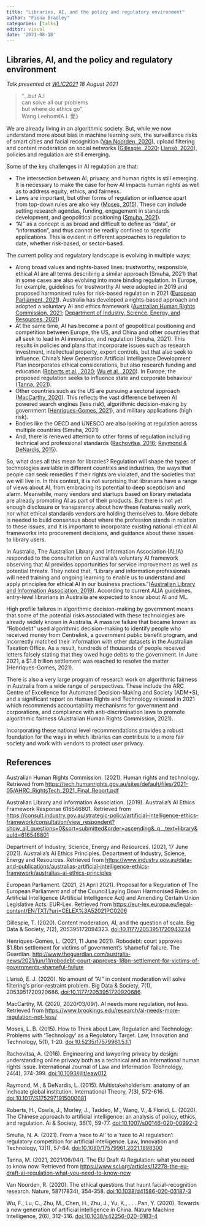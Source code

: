 ```yaml
---
title: "Libraries, AI, and the policy and regulatory environment"
author: "Fiona Bradley"
categories: [talks]
editor: visual
date: '2021-08-18'
---
```


## Libraries, AI, and the policy and regulatory environment

*Talk presented at [WLIC2021](https://www.ifla-wlic2021.com/) 18 August 2021*

> "...but A.I\
> can solve all our problems\
> but where do ethics go"\
> Wang Leehom《A.I. 愛》

We are already living in an algorithmic society. But, while we now understand more about bias in machine learning sets, the surveillance risks of smart cities and facial recognition ([Van Noorden, 2020](http://doi.org/10.1038/d41586-020-03187-3)), upload filtering and content moderation on social networks ([Gillespie, 2020](http://doi.org/10.1177/2053951720943234); [Llansó, 2020](http://doi.org/10.1177/2053951720920686)), policies and regulation are still emerging.

Some of the key challenges in AI regulation are that:

-   The intersection between AI, privacy, and human rights is still emerging. It is necessary to make the case for how AI impacts human rights as well as to address equity, ethics, and fairness.
-   Laws are important, but other forms of regulation or influence apart from top-down rules are also key ([Moses, 2015](http://doi.org/10.5235/17579961.5.1.1)). These can include setting research agendas, funding, engagement in standards development, and geopolitical positioning ([Smuha, 2021](http://doi.org/10.1080/17579961.2021.1898300)).
-   "AI" as a concept is as broad and difficult to define as "data", or "information", and thus cannot be readily confined to specific applications. This is evident in different approaches to regulation to date, whether risk-based, or sector-based.

The current policy and regulatory landscape is evolving in multiple ways:

-   Along broad values and rights-based lines: trustworthy, responsible, ethical AI are all terms describing a similar approach (Smuha, 2021) that in some cases are also evolving into more binding regulation. In Europe, for example, guidelines for trustworthy AI were adopted in 2019 and proposed harmonised rules for risk-based regulation in 2021 ([European Parliament, 2021](https://eur-lex.europa.eu/legal-content/EN/TXT/?uri=CELEX%3A52021PC0206)). Australia has developed a rights-based approach and adopted a voluntary AI and ethics framework ([Australian Human Rights Commission, 2021](https://tech.humanrights.gov.au/sites/default/files/2021-05/AHRC_RightsTech_2021_Final_Report.pdf); [Department of Industry, Science, Energy, and Resources, 2021](https://www.industry.gov.au/data-and-publications/))
-   At the same time, AI has become a point of geopolitical positioning and competition between Europe, the US, and China and other countries that all seek to lead in AI innovation, and regulation (Smuha, 2021). This results in policies and plans that incorporate issues such as research investment, intellectual property, export controls, but that also seek to influence. China's New Generation Artificial Intelligence Development Plan incorporates ethical considerations, but also research funding and education ([Roberts et al., 2020](http://doi.org/10.1007/s00146-020-00992-2); [Wu et al., 2020](http://doi.org/10.1038/s42256-020-0183-4)). In Europe, the proposed regulation seeks to influence state and corporate behaviour ([Tanna, 2021](https://www.scl.org/articles/12278-the-eu-draft-ai-regulation-what-you-need-to-know-now)).\
-   Other countries such as the US are pursuing a sectoral approach ([MacCarthy, 2020](https://www.brookings.edu/research/ai-needs-more-regulation-not-less/)). This reflects the vast difference between AI powered search engines (less risk), algorithmic decision-making by government ([Henriques-Gomes, 2021](http://www.theguardian.com/australia-news/2021/jun/11/robodebt-court-approves-18bn-settlement-for-victims-of-governments-shameful-failure)), and military applications (high risk).
-   Bodies like the OECD and UNESCO are also looking at regulation across multiple countries (Smuha, 2021)
-   And, there is renewed attention to other forms of regulation including technical and professional standards ([Rachovitsa, 2016](http://doi.org/10.1093/ijlit/eaw012); [Raymond & DeNardis, 2015](http://doi.org/10.1017/S1752971915000081)).

So, what does all this mean for libraries? Regulation will shape the types of technologies available in different countries and industries, the ways that people can seek remedies if their rights are violated, and the societies that we will live in. In this context, it is not surprising that librarians have a range of views about AI, from embracing its potential to deep scepticism and alarm. Meanwhile, many vendors and startups based on library metadata are already promoting AI as part of their products. But there is not yet enough disclosure or transparency about how these features really work, nor what ethical standards vendors are holding themselves to. More debate is needed to build consensus about where the profession stands in relation to these issues, and it is important to incorporate existing national ethical AI frameworks into procurement decisions, and guidance about these issues to library users.

In Australia, The Australian Library and Information Association (ALIA) responded to the consultation on Australia's voluntary AI framework observing that AI provides opportunities for service improvement as well as potential threats. They noted that, "Library and information professionals will need training and ongoing learning to enable us to understand and apply principles for ethical AI in our business practices."([Australian Library and Information Association, 2019](https://consult.industry.gov.au/strategic-policy/artificial-intelligence-ethics-framework/consultation/view_respondent?show_all_questions=0&sort=submitted&order=ascending&_q__text=library&uuId=616546801)). According to current ALIA guidelines, entry-level librarians in Australia are expected to know about AI and ML.

High profile failures in algorithmic decision-making by government means that some of the potential risks associated with these technologies are already widely known in Australia. A massive failure that became known as "Robodebt" used algorithmic decision-making to identify people who received money from Centrelink, a government public benefit program, and incorrectly matched their information with other datasets in the Australian Taxation Office. As a result, hundreds of thousands of people received letters falsely stating that they owed huge debts to the government. In June 2021, a \$1.8 billion settlement was reached to resolve the matter (Henriques-Gomes, 2021).

There is also a very large program of research work on algorithmic fairness in Australia from a wide range of perspectives. These include the ARC Centre of Excellence for Automated Decision-Making and Society (ADM+S), and a significant report on Human Rights and Technology released in 2021 which recommends accountability mechanisms for government and corporations, and compliance with anti-discrimination laws to promote algorithmic fairness (Australian Human Rights Commission, 2021).

Incorporating these national level recommendations provides a robust foundation for the ways in which libraries can contribute to a more fair society and work with vendors to protect user privacy.

## References

Australian Human Rights Commission. (2021). Human rights and technology. Retrieved from <https://tech.humanrights.gov.au/sites/default/files/2021-05/AHRC_RightsTech_2021_Final_Report.pdf>

Australian Library and Information Association. (2019). Australia's AI Ethics Framework Response 616546801. Retrieved from <https://consult.industry.gov.au/strategic-policy/artificial-intelligence-ethics-framework/consultation/view_respondent?show_all_questions=0&sort=submitted&order=ascending&_q__text=library&uuId=616546801>

Department of Industry, Science, Energy and Resources. (2021, 17 June 2021). Australia's AI Ethics Principles. Department of Industry, Science, Energy and Resources. Retrieved from <https://www.industry.gov.au/data-and-publications/australias-artificial-intelligence-ethics-framework/australias-ai-ethics-principles>

European Parliament. (2021, 21 April 2021). Proposal for a Regulation of The European Parliament and of the Council Laying Down Harmonised Rules on Artificial Intelligence (Artificial Intelligence Act) and Amending Certain Union Legislative Acts. EUR-Lex. Retrieved from <https://eur-lex.europa.eu/legal-content/EN/TXT/?uri=CELEX%3A52021PC0206>

Gillespie, T. (2020). Content moderation, AI, and the question of scale. Big Data & Society, 7(2), 205395172094323. <doi:10.1177/2053951720943234>

Henriques-Gomes, L. (2021, 11 June 2021). Robodebt: court approves \$1.8bn settlement for victims of government's 'shameful' failure. The Guardian. <http://www.theguardian.com/australia-news/2021/jun/11/robodebt-court-approves-18bn-settlement-for-victims-of-governments-shameful-failure>

Llansó, E. J. (2020). No amount of "AI" in content moderation will solve filtering's prior-restraint problem. Big Data & Society, 7(1), 2053951720920686. <doi:10.1177/2053951720920686>

MacCarthy, M. (2020, 2020/03/09/). AI needs more regulation, not less. Retrieved from <https://www.brookings.edu/research/ai-needs-more-regulation-not-less/>

Moses, L. B. (2015). How to Think about Law, Regulation and Technology: Problems with 'Technology' as a Regulatory Target. Law, Innovation and Technology, 5(1), 1-20. <doi:10.5235/17579961.5.1.1>

Rachovitsa, A. (2016). Engineering and lawyering privacy by design: understanding online privacy both as a technical and an international human rights issue. International Journal of Law and Information Technology, 24(4), 374-399. <doi:10.1093/ijlit/eaw012>

Raymond, M., & DeNardis, L. (2015). Multistakeholderism: anatomy of an inchoate global institution. International Theory, 7(3), 572-616. <doi:10.1017/S1752971915000081>

Roberts, H., Cowls, J., Morley, J., Taddeo, M., Wang, V., & Floridi, L. (2020). The Chinese approach to artificial intelligence: an analysis of policy, ethics, and regulation. Ai & Society, 36(1), 59-77. <doi:10.1007/s00146-020-00992-2>

Smuha, N. A. (2021). From a 'race to AI' to a 'race to AI regulation': regulatory competition for artificial intelligence. Law, Innovation and Technology, 13(1), 57-84. <doi:10.1080/17579961.2021.1898300>

Tanna, M. (2021, 2021/06/04/). The EU Draft AI Regulation: what you need to know now. Retrieved from <https://www.scl.org/articles/12278-the-eu-draft-ai-regulation-what-you-need-to-know-now>

Van Noorden, R. (2020). The ethical questions that haunt facial-recognition research. Nature, 587(7834), 354-358. <doi:10.1038/d41586-020-03187-3>

Wu, F., Lu, C., Zhu, M., Chen, H., Zhu, J., Yu, K., . . . Pan, Y. (2020). Towards a new generation of artificial intelligence in China. Nature Machine Intelligence, 2(6), 312-316. <doi:10.1038/s42256-020-0183-4>
